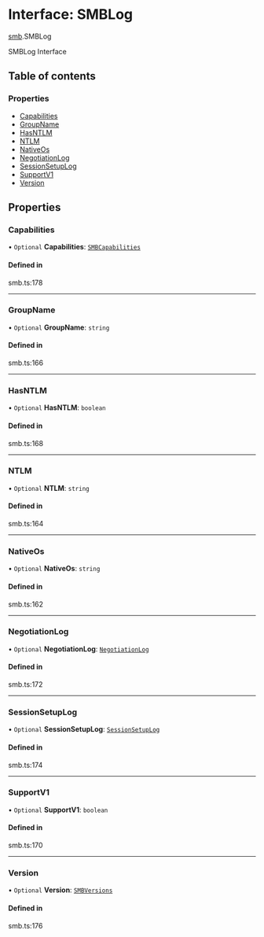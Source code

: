 # Interface: SMBLog

[smb](/templates/protocols/javascript/modules/smb).SMBLog

SMBLog Interface

## Table of contents

### Properties

- [Capabilities](/templates/protocols/javascript/modules/smb.SMBLog#capabilities)
- [GroupName](/templates/protocols/javascript/modules/smb.SMBLog#groupname)
- [HasNTLM](/templates/protocols/javascript/modules/smb.SMBLog#hasntlm)
- [NTLM](/templates/protocols/javascript/modules/smb.SMBLog#ntlm)
- [NativeOs](/templates/protocols/javascript/modules/smb.SMBLog#nativeos)
- [NegotiationLog](/templates/protocols/javascript/modules/smb.SMBLog#negotiationlog)
- [SessionSetupLog](/templates/protocols/javascript/modules/smb.SMBLog#sessionsetuplog)
- [SupportV1](/templates/protocols/javascript/modules/smb.SMBLog#supportv1)
- [Version](/templates/protocols/javascript/modules/smb.SMBLog#version)

## Properties

### Capabilities

• `Optional` **Capabilities**: [`SMBCapabilities`](/templates/protocols/javascript/modules/smb.SMBCapabilities)

#### Defined in

smb.ts:178

___

### GroupName

• `Optional` **GroupName**: `string`

#### Defined in

smb.ts:166

___

### HasNTLM

• `Optional` **HasNTLM**: `boolean`

#### Defined in

smb.ts:168

___

### NTLM

• `Optional` **NTLM**: `string`

#### Defined in

smb.ts:164

___

### NativeOs

• `Optional` **NativeOs**: `string`

#### Defined in

smb.ts:162

___

### NegotiationLog

• `Optional` **NegotiationLog**: [`NegotiationLog`](/templates/protocols/javascript/modules/smb.NegotiationLog)

#### Defined in

smb.ts:172

___

### SessionSetupLog

• `Optional` **SessionSetupLog**: [`SessionSetupLog`](/templates/protocols/javascript/modules/smb.SessionSetupLog)

#### Defined in

smb.ts:174

___

### SupportV1

• `Optional` **SupportV1**: `boolean`

#### Defined in

smb.ts:170

___

### Version

• `Optional` **Version**: [`SMBVersions`](/templates/protocols/javascript/modules/smb.SMBVersions)

#### Defined in

smb.ts:176

